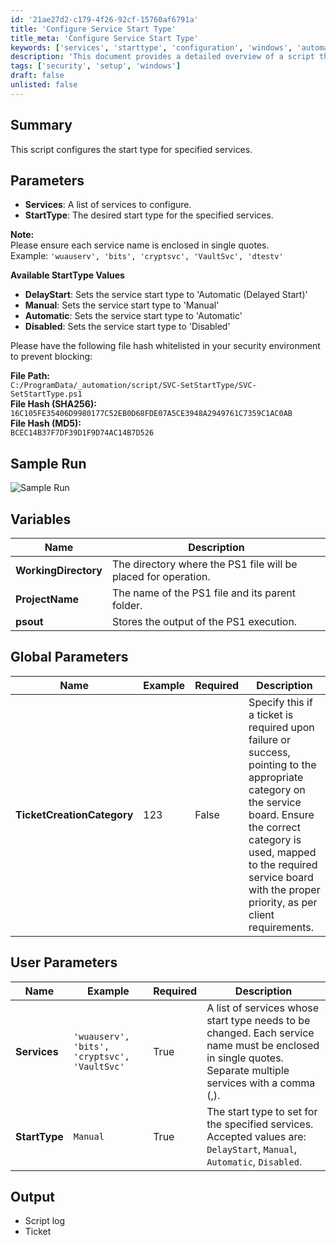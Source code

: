```yaml
---
id: '21ae27d2-c179-4f26-92cf-15760af6791a'
title: 'Configure Service Start Type'
title_meta: 'Configure Service Start Type'
keywords: ['services', 'starttype', 'configuration', 'windows', 'automation']
description: 'This document provides a detailed overview of a script that configures the start type for specified services in Windows. It includes parameters, available start types, file hash information, sample run output, and variable descriptions for effective implementation.'
tags: ['security', 'setup', 'windows']
draft: false
unlisted: false
---
```

## Summary
This script configures the start type for specified services.

## Parameters
- **Services**: A list of services to configure.
- **StartType**: The desired start type for the specified services.

**Note:**  
Please ensure each service name is enclosed in single quotes.  
Example: `'wuauserv', 'bits', 'cryptsvc', 'VaultSvc', 'dtestv'`

**Available StartType Values**
- **DelayStart**: Sets the service start type to 'Automatic (Delayed Start)'
- **Manual**: Sets the service start type to 'Manual'
- **Automatic**: Sets the service start type to 'Automatic'
- **Disabled**: Sets the service start type to 'Disabled'

Please have the following file hash whitelisted in your security environment to prevent blocking:

**File Path:**  
`C:/ProgramData/_automation/script/SVC-SetStartType/SVC-SetStartType.ps1`  
**File Hash (SHA256):**  
`16C105FE35406D9980177C52EB0D68FDE07A5CE3948A2949761C7359C1AC0AB`  
**File Hash (MD5):**  
`BCEC14B37F7DF39D1F9D74AC14B7D526`

## Sample Run
![Sample Run](https://proval.itglue.com/5078775/docs/16898405/images/25971066)

## Variables

| Name               | Description                                                  |
|--------------------|--------------------------------------------------------------|
| **WorkingDirectory** | The directory where the PS1 file will be placed for operation. |
| **ProjectName**     | The name of the PS1 file and its parent folder.              |
| **psout**           | Stores the output of the PS1 execution.                      |

## Global Parameters

| Name                     | Example | Required | Description                                                                                                                                                                                                                      |
|--------------------------|---------|----------|----------------------------------------------------------------------------------------------------------------------------------------------------------------------------------------------------------------------------------|
| **TicketCreationCategory** | 123     | False    | Specify this if a ticket is required upon failure or success, pointing to the appropriate category on the service board. Ensure the correct category is used, mapped to the required service board with the proper priority, as per client requirements. |

## User Parameters

| Name      | Example                                         | Required | Description                                                                                                           |
|-----------|-------------------------------------------------|----------|-----------------------------------------------------------------------------------------------------------------------|
| **Services**   | `'wuauserv', 'bits', 'cryptsvc', 'VaultSvc'` | True     | A list of services whose start type needs to be changed. Each service name must be enclosed in single quotes. Separate multiple services with a comma (,). |
| **StartType** | `Manual`                                       | True     | The start type to set for the specified services. Accepted values are: `DelayStart`, `Manual`, `Automatic`, `Disabled`. |

## Output
- Script log
- Ticket











